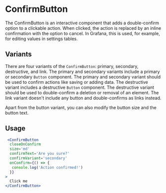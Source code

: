 
<Meta title="MDX|ConfirmButton" component={ConfirmButton} />

# ConfirmButton

The ConfirmButton is an interactive component that adds a double-confirm option to a clickable action. When clicked, the action is replaced by an inline confirmation with the option to cancel. In Grafana, this is used, for example, for editing values in settings tables.

## Variants

There are four variants of the `ConfirmButton`: primary, secondary, destructive, and link. The primary and secondary variants include a primary or secondary `Button` component. The primary and secondary variant should be used to confirm actions like saving or adding data. The destructive variant includes a destructive `Button` component. The destructive variant should be used to double-confirm a deletion or removal of an element. The link variant doesn't include any button and double-confirms as links instead.

Apart from the button variant, you can also modify the button size and the button text.

## Usage

```jsx
 <ConfirmButton
  closeOnConfirm
  size='md'
  confirmText='Are you sure?'
  confirmVariant='secondary'
  onConfirm={() => {
   console.log('Action confirmed!')
  }}
>
  Click me
</ConfirmButton>
```
<Props of={ConfirmButton} />
